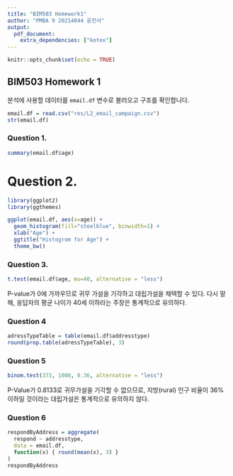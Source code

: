 ```yaml
---
title: "BIM503 Homework1"
author: "PMBA 9 20214044 윤진서"
output: 
  pdf_document:
    extra_dependencies: ["kotex"]
---
```


```r
knitr::opts_chunk$set(echo = TRUE)
```

## BIM503 Homework 1

분석에 사용할 데이터를 `email.df` 변수로 불러오고 구조를 확인합니다.

```r
email.df = read.csv("res/L2_email_campaign.csv")
str(email.df)
```

### Question 1.

```r
summary(email.df$age)
```

# Question 2.

```r
library(ggplot2)
library(ggthemes)

ggplot(email.df, aes(x=age)) + 
  geom_histogram(fill="steelblue", binwidth=1) + 
  xlab("Age") + 
  ggtitle("Histogrom for Age") + 
  theme_bw()
```

### Question 3.

```r
t.test(email.df$age, mu=40, alternative = "less")
```

P-value가 0에 가까우므로 귀무 가설을 기각하고 대립가설을 채택할 수 있다. 다시 말해, 응답자의 평균 나이가 40세 이하라는 주장은 통계적으로 유의하다.

### Question 4

```r
adressTypeTable = table(email.df$addresstype)
round(prop.table(adressTypeTable), 3)
```

### Question 5

```r
binom.test(373, 1000, 0.36, alternative = "less")
```

P-Value가 0.8133로 귀무가설을 기각할 수 없으므로, 지방(rural) 인구 비율이 36% 이하일 것이라는 대립가설은 통계적으로 유의하지 않다.

### Question 6

```r
respondByAddress = aggregate(
  respond ~ addresstype, 
  data = email.df,
  function(x) { round(mean(x), 3) }
)
respondByAddress
```
